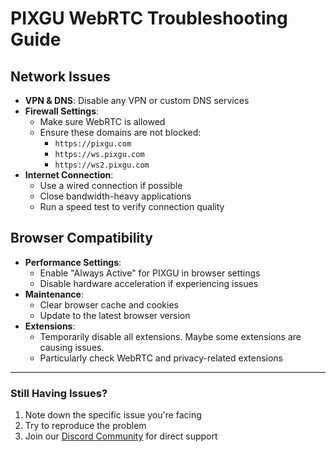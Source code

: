 # PIXGU WebRTC Troubleshooting Guide

## Network Issues

- **VPN & DNS**: Disable any VPN or custom DNS services
- **Firewall Settings**:
  - Make sure WebRTC is allowed
  - Ensure these domains are not blocked:
    - `https://pixgu.com`
    - `https://ws.pixgu.com`
    - `https://ws2.pixgu.com`
- **Internet Connection**:
  - Use a wired connection if possible
  - Close bandwidth-heavy applications
  - Run a speed test to verify connection quality

## Browser Compatibility

- **Performance Settings**:
  - Enable "Always Active" for PIXGU in browser settings
  - Disable hardware acceleration if experiencing issues
- **Maintenance**:
  - Clear browser cache and cookies
  - Update to the latest browser version
- **Extensions**:
  - Temporarily disable all extensions. Maybe some extensions are causing issues.
  - Particularly check WebRTC and privacy-related extensions

---

### Still Having Issues?

1. Note down the specific issue you're facing
2. Try to reproduce the problem
3. Join our [Discord Community](https://discord.gg/KB48qQCqCx) for direct support
